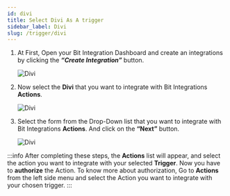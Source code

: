 ```yaml
---
id: divi
title: Select Divi As A trigger
sidebar_label: Divi
slug: /trigger/divi
---
```




1. At First, Open your Bit Integration Dashboard and create an integrations by clicking the **_“Create Integration”_** button.

   <Image src="trigger/divi/create-integrations" alt="Divi" w="1020" h="350" />

2. Now select the **Divi** that you want to integrate with Bit Integrations **Actions**.

   <Image src="trigger/divi/select-trigger" alt="Divi" w="1020" h="350" />

3. Select the form from the Drop-Down list that you want to integrate with Bit Integrations **Actions**. And click on the **“Next”** button.

   <Image src="trigger/divi/selec-form-or-task-name" alt="Divi" w="1020" h="350"/>

:::info
  After completing these steps, the **Actions** list will appear, and select the action you want to integrate with your selected **Trigger**. Now you have to **authorize** the Action. To know more about authorization, Go to **Actions** from the left side menu and select the Action you want to integrate with your chosen trigger.
:::

